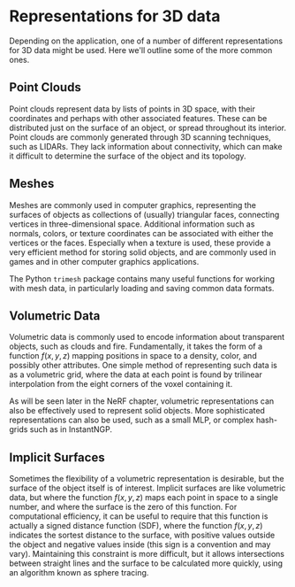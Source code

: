 
# Representations for 3D data

Depending on the application, one of a number of different representations for 3D data might be used. 
Here we'll outline some of the more common ones.

## Point Clouds

Point clouds represent data by lists of points in 3D space, with their coordinates and perhaps with other associated features. 
These can be distributed just on the surface of an object, or spread throughout its interior. 
Point clouds are commonly generated through 3D scanning techniques, such as LIDARs. 
They lack information about connectivity, which can make it difficult to determine the surface of the object and its topology.

## Meshes

Meshes are commonly used in computer graphics, representing the surfaces of objects as collections of (usually) triangular faces, connecting vertices in three-dimensional space. Additional information such as normals, colors, or texture coordinates can be associated with either the vertices or the faces. 
Especially when a texture is used, these provide a very efficient method for storing solid objects, and are commonly used in games and in other computer graphics applications.

The Python `trimesh` package contains many useful functions for working with mesh data, in particularly loading and saving common data formats.

## Volumetric Data

Volumetric data is commonly used to encode information about transparent objects, such as clouds and fire. 
Fundamentally, it takes the form of a function $f(x,y,z)$ mapping positions in space to a density, color, and possibly other attributes. 
One simple method of representing such data is as a volumetric grid, where the data at each point is found by trilinear interpolation from the eight corners of the voxel containing it.

As will be seen later in the NeRF chapter, volumetric representations can also be effectively used to represent solid objects. 
More sophisticated representations can also be used, such as a small MLP, or complex hash-grids such as in InstantNGP.

## Implicit Surfaces

Sometimes the flexibility of a volumetric representation is desirable, but the surface of the object itself is of interest. 
Implicit surfaces are like volumetric data, but where the function $f(x,y,z)$ maps each point in space to a single number, and where the surface is the zero of this function. 
For computational efficiency, it can be useful to require that this function is actually a signed distance function (SDF), where the function $f(x,y,z)$ indicates the sortest distance to the surface, with positive values outside the object and negative values inside (this sign is a convention and may vary). 
Maintaining this constraint is more difficult, but it allows intersections between straight lines and the surface to be calculated more quickly, using an algorithm known as sphere tracing.